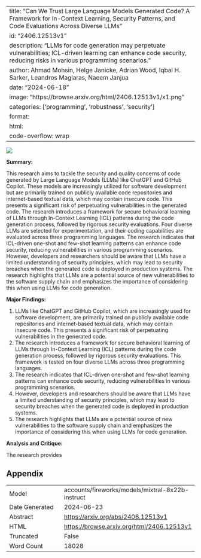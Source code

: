 
---
title: "Can We Trust Large Language Models Generated Code? A Framework for In-Context Learning, Security Patterns, and Code Evaluations Across Diverse LLMs"
id: "2406.12513v1"
description: "LLMs for code generation may perpetuate vulnerabilities; ICL-driven learning can enhance code security, reducing risks in various programming scenarios."
author: Ahmad Mohsin, Helge Janicke, Adrian Wood, Iqbal H. Sarker, Leandros Maglaras, Naeem Janjua
date: "2024-06-18"
image: "https://browse.arxiv.org/html/2406.12513v1/x1.png"
categories: ['programming', 'robustness', 'security']
format:
  html:
    code-overflow: wrap
---

![](https://browse.arxiv.org/html/2406.12513v1/x1.png)

**Summary:**

This research aims to tackle the security and quality concerns of code generated by Large Language Models (LLMs) like ChatGPT and GitHub Copilot. These models are increasingly utilized for software development but are primarily trained on publicly available code repositories and internet-based textual data, which may contain insecure code. This presents a significant risk of perpetuating vulnerabilities in the generated code. The research introduces a framework for secure behavioral learning of LLMs through In-Context Learning (ICL) patterns during the code generation process, followed by rigorous security evaluations. Four diverse LLMs are selected for experimentation, and their coding capabilities are evaluated across three programming languages. The research indicates that ICL-driven one-shot and few-shot learning patterns can enhance code security, reducing vulnerabilities in various programming scenarios. However, developers and researchers should be aware that LLMs have a limited understanding of security principles, which may lead to security breaches when the generated code is deployed in production systems. The research highlights that LLMs are a potential source of new vulnerabilities to the software supply chain and emphasizes the importance of considering this when using LLMs for code generation.

**Major Findings:**

1. LLMs like ChatGPT and GitHub Copilot, which are increasingly used for software development, are primarily trained on publicly available code repositories and internet-based textual data, which may contain insecure code. This presents a significant risk of perpetuating vulnerabilities in the generated code.
2. The research introduces a framework for secure behavioral learning of LLMs through In-Context Learning (ICL) patterns during the code generation process, followed by rigorous security evaluations. This framework is tested on four diverse LLMs across three programming languages.
3. The research indicates that ICL-driven one-shot and few-shot learning patterns can enhance code security, reducing vulnerabilities in various programming scenarios.
4. However, developers and researchers should be aware that LLMs have a limited understanding of security principles, which may lead to security breaches when the generated code is deployed in production systems.
5. The research highlights that LLMs are a potential source of new vulnerabilities to the software supply chain and emphasizes the importance of considering this when using LLMs for code generation.

**Analysis and Critique:**

The research provides

## Appendix

|          |          |
|----------|----------|
| Model     | accounts/fireworks/models/mixtral-8x22b-instruct       |
| Date Generated     | 2024-06-23       |
| Abstract | [https://arxiv.org/abs/2406.12513v1](https://arxiv.org/abs/2406.12513v1)        |
| HTML     | [https://browse.arxiv.org/html/2406.12513v1](https://browse.arxiv.org/html/2406.12513v1)       |
| Truncated       | False       |
| Word Count       | 18028       |